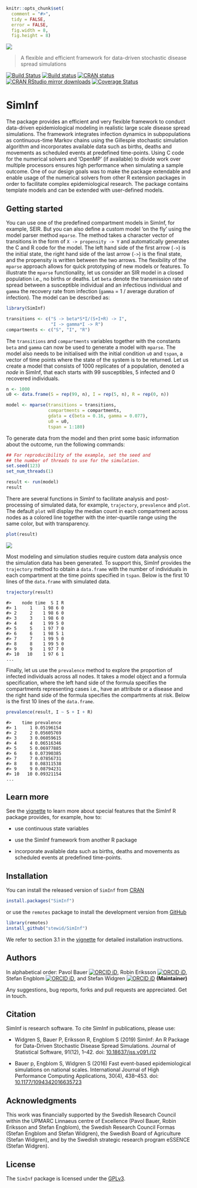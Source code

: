 ```r
knitr::opts_chunk$set(
  comment = "#>",
  tidy = FALSE,
  error = FALSE,
  fig.width = 8,
  fig.height = 8)
```

![](https://raw.githubusercontent.com/stewid/SimInf/master/logo/logo.png)

> A flexible and efficient framework for data-driven stochastic disease spread simulations

[![Build Status](https://travis-ci.org/stewid/SimInf.svg?branch=master)](https://travis-ci.org/stewid/SimInf)
[![Build status](https://ci.appveyor.com/api/projects/status/pe68xiu1anxvet2n?svg=true)](https://ci.appveyor.com/project/stewid/SimInf)
[![CRAN status](https://www.r-pkg.org/badges/version/SimInf)](https://CRAN.R-project.org/package=SimInf)
[![CRAN RStudio mirror downloads](https://cranlogs.r-pkg.org/badges/last-month/SimInf)](https://CRAN.R-project.org/package=SimInf)
[![Coverage Status](https://coveralls.io/repos/stewid/SimInf/badge.svg?branch=master&service=github)](https://coveralls.io/github/stewid/SimInf?branch=master)

# SimInf

The package provides an efficient and very flexible framework to
conduct data-driven epidemiological modeling in realistic large scale
disease spread simulations. The framework integrates infection
dynamics in subpopulations as continuous-time Markov chains using the
Gillespie stochastic simulation algorithm and incorporates available
data such as births, deaths and movements as scheduled events at
predefined time-points. Using C code for the numerical solvers and
'OpenMP' (if available) to divide work over multiple processors
ensures high performance when simulating a sample outcome. One of our
design goals was to make the package extendable and enable usage of
the numerical solvers from other R extension packages in order to
facilitate complex epidemiological research. The package contains
template models and can be extended with user-defined models.

## Getting started

You can use one of the predefined compartment models in SimInf, for
example, SEIR. But you can also define a custom model 'on the fly'
using the model parser method `mparse`. The method takes a character
vector of transitions in the form of `X -> propensity -> Y` and
automatically generates the C and R code for the model. The left hand
side of the first arrow (`->`) is the initial state, the right hand
side of the last arrow (`->`) is the final state, and the propensity
is written between the two arrows. The flexibility of the `mparse`
approach allows for quick prototyping of new models or features. To
illustrate the `mparse` functionality, let us consider an SIR model in
a closed population i.e., no births or deaths. Let `beta` denote the
transmission rate of spread between a susceptible individual and an
infectious individual and `gamma` the recovery rate from infection
(`gamma` = 1 / average duration of infection). The model can be
described as:

```r
library(SimInf)

transitions <- c("S -> beta*S*I/(S+I+R) -> I",
                 "I -> gamma*I -> R")
compartments <- c("S", "I", "R")
```

The `transitions` and `compartments` variables together with the
constants `beta` and `gamma` can now be used to generate a model with
`mparse`. The model also needs to be initialised with the initial
condition `u0` and `tspan`, a vector of time points where the state of
the system is to be returned. Let us create a model that consists of
1000 replicates of a population, denoted a *node* in SimInf, that each
starts with 99 susceptibles, 5 infected and 0 recovered individuals.

```r
n <- 1000
u0 <- data.frame(S = rep(99, n), I = rep(5, n), R = rep(0, n))

model <- mparse(transitions = transitions,
                compartments = compartments,
                gdata = c(beta = 0.16, gamma = 0.077),
                u0 = u0,
                tspan = 1:180)
```

To generate data from the model and then print some basic information
about the outcome, run the following commands:

```r
## For reproducibility of the example, set the seed and
## the number of threads to use for the simulation.
set.seed(123)
set_num_threads(1)
```

```r
result <- run(model)
result
```

There are several functions in SimInf to facilitate analysis and
post-processing of simulated data, for example, `trajectory`,
`prevalence` and `plot`. The default `plot` will display the median
count in each compartment across nodes as a colored line together with
the inter-quartile range using the same color, but with transparency.

```r
plot(result)
```

![](https://siminf.org/img/mparse-SIR.png)

Most modeling and simulation studies require custom data analysis once
the simulation data has been generated.  To support this, SimInf
provides the `trajectory` method to obtain a `data.frame` with the
number of individuals in each compartment at the time points specified
in `tspan`. Below is the first 10 lines of the `data.frame` with
simulated data.

```r
trajectory(result)
```

```
#>    node time  S I R
#> 1     1    1 98 6 0
#> 2     2    1 98 6 0
#> 3     3    1 98 6 0
#> 4     4    1 99 5 0
#> 5     5    1 97 7 0
#> 6     6    1 98 5 1
#> 7     7    1 99 5 0
#> 8     8    1 99 5 0
#> 9     9    1 97 7 0
#> 10   10    1 97 6 1
...
```

Finally, let us use the `prevalence` method to explore the proportion
of infected individuals across all nodes. It takes a model object and
a formula specification, where the left hand side of the formula
specifies the compartments representing cases i.e., have an attribute
or a disease and the right hand side of the formula specifies the
compartments at risk. Below is the first 10 lines of the `data.frame`.

```r
prevalence(result, I ~ S + I + R)
```

```
#>    time prevalence
#> 1     1 0.05196154
#> 2     2 0.05605769
#> 3     3 0.06059615
#> 4     4 0.06516346
#> 5     5 0.06977885
#> 6     6 0.07390385
#> 7     7 0.07856731
#> 8     8 0.08311538
#> 9     9 0.08794231
#> 10   10 0.09321154
...
```

## Learn more

See the
[vignette](https://CRAN.R-project.org/package=SimInf/vignettes/SimInf.pdf)
to learn more about special features that the SimInf R package
provides, for example, how to:

- use continuous state variables

- use the SimInf framework from another R package

- incorporate available data such as births, deaths and movements as
  scheduled events at predefined time-points.

## Installation

You can install the released version of `SimInf` from
[CRAN](https://CRAN.R-project.org/package=SimInf)

```r
install.packages("SimInf")
```

or use the `remotes` package to install the development version from
[GitHub](https://github.com/stewid/SimInf)

```r
library(remotes)
install_github("stewid/SimInf")
```

We refer to section 3.1 in the
[vignette](https://CRAN.R-project.org/package=SimInf/vignettes/SimInf.pdf)
for detailed installation instructions.

## Authors

In alphabetical order: Pavol Bauer [![ORCID
iD](https://orcid.org/sites/default/files/images/orcid_16x16.gif)](https://orcid.org/0000-0003-4328-7171),
Robin Eriksson [![ORCID
iD](https://orcid.org/sites/default/files/images/orcid_16x16.gif)](https://orcid.org/0000-0002-4291-712X),
Stefan Engblom [![ORCID
iD](https://orcid.org/sites/default/files/images/orcid_16x16.gif)](https://orcid.org/0000-0002-3614-1732),
and Stefan Widgren [![ORCID
iD](https://orcid.org/sites/default/files/images/orcid_16x16.gif)](https://orcid.org/0000-0001-5745-2284)
**(Maintainer)**

Any suggestions, bug reports, forks and pull requests are
appreciated. Get in touch.

## Citation

SimInf is research software. To cite SimInf in publications, please
use:

- Widgren S, Bauer P, Eriksson R, Engblom S (2019) SimInf: An R
  Package for Data-Driven Stochastic Disease Spread Simulations.
  Journal of Statistical Software, 91(12), 1--42. doi:
  [10.18637/jss.v091.i12](https://doi.org/10.18637/jss.v091.i12)

- Bauer p, Engblom S, Widgren S (2016) Fast event-based
  epidemiological simulations on national scales. International
  Journal of High Performance Computing Applications, 30(4),
  438--453. doi:
  [10.1177/1094342016635723](https://doi.org/10.1177/1094342016635723)

## Acknowledgments

This work was financially supported by the Swedish Research Council
within the UPMARC Linnaeus centre of Excellence (Pavol Bauer, Robin
Eriksson and Stefan Engblom), the Swedish Research Council Formas
(Stefan Engblom and Stefan Widgren), the Swedish Board of Agriculture
(Stefan Widgren), and by the Swedish strategic research program
eSSENCE (Stefan Widgren).

## License

The `SimInf` package is licensed under the
[GPLv3](https://github.com/stewid/SimInf/blob/master/LICENSE).
